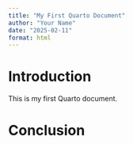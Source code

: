 ```yaml
---
title: "My First Quarto Document"
author: "Your Name"
date: "2025-02-11"
format: html
---
```


# Introduction

This is my first Quarto document.

# Conclusion
